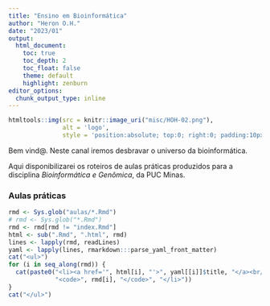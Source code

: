 ```yaml
---
title: "Ensino em Bioinformática"
author: "Heron O.H."
date: "2023/01"
output: 
  html_document:
    toc: true
    toc_depth: 2
    toc_float: false
    theme: default
    highlight: zenburn
editor_options: 
  chunk_output_type: inline
---
```



```r
htmltools::img(src = knitr::image_uri("misc/HOH-02.png"), 
               alt = 'logo', 
               style = 'position:absolute; top:0; right:0; padding:10px; width:100px; height:100px')
```




Bem vind@. Neste canal iremos desbravar o universo da bioinformática. 

Aqui disponibilizarei os roteiros de aulas práticas produzidos para 
a disciplina _Bioinformática e Genômica_, da PUC Minas.


### Aulas práticas

```r

rmd <- Sys.glob("aulas/*.Rmd")
# rmd <- Sys.glob("*.Rmd")
rmd <- rmd[rmd != "index.Rmd"]
html <- sub(".Rmd", ".html", rmd)
lines <- lapply(rmd, readLines)
yaml <- lapply(lines, rmarkdown:::parse_yaml_front_matter)
cat("<ul>")
for (i in seq_along(rmd)) {
  cat(paste0("<li><a href='", html[i], "'>", yaml[[i]]$title, "</a><br/>",
             "<code>", rmd[i], "</code>", "</li>"))
}
cat("</ul>")
```


